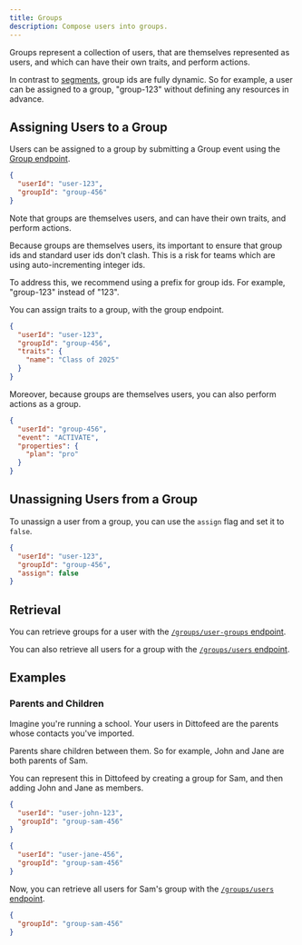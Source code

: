 ```yaml
---
title: Groups
description: Compose users into groups.
---
```


Groups represent a collection of users, that are themselves represented as users, and which can have their own traits, and perform actions.

In contrast to [segments](/resources/segments), group ids are fully dynamic. So for example, a user can be assigned to a group, "group-123" without defining any resources in advance.

## Assigning Users to a Group

Users can be assigned to a group by submitting a Group event using the [Group endpoint](/api-reference/auto/public-apps/post-apipublicappsgroup).

```json POST /api/public/apps/group
{
  "userId": "user-123",
  "groupId": "group-456"
}
```

Note that groups are themselves users, and can have their own traits, and perform actions.

<Warning>
  Because groups are themselves users, its important to ensure that group ids and standard user ids don't clash. This is a risk for teams which are using auto-incrementing integer ids.

  To address this, we recommend using a prefix for group ids. For example, "group-123" instead of "123".
</Warning>

You can assign traits to a group, with the group endpoint.

```json POST /api/public/apps/group
{
  "userId": "user-123",
  "groupId": "group-456",
  "traits": {
    "name": "Class of 2025"
  }
}
```

Moreover, because groups are themselves users, you can also perform actions as a group.

```json POST /api/public/apps/track
{
  "userId": "group-456",
  "event": "ACTIVATE",
  "properties": {
    "plan": "pro"
  }
}
```

## Unassigning Users from a Group

To unassign a user from a group, you can use the `assign` flag and set it to `false`.

```json POST /api/public/apps/group
{
  "userId": "user-123",
  "groupId": "group-456",
  "assign": false
}
```

## Retrieval

You can retrieve groups for a user with the [`/groups/user-groups` endpoint](/api-reference/auto/groups/get-apiadmingroupsuser-groups).

You can also retrieve all users for a group with the [`/groups/users` endpoint](/api-reference/auto/groups/get-apiadmingroupsusers).


## Examples

### Parents and Children

Imagine you're running a school. Your users in Dittofeed are the parents whose contacts you've imported.

Parents share children between them. So for example, John and Jane are both parents of Sam.

You can represent this in Dittofeed by creating a group for Sam, and then adding John and Jane as members.

```json POST /api/public/apps/group
{
  "userId": "user-john-123",
  "groupId": "group-sam-456"
}
```

```json POST /api/public/apps/group
{
  "userId": "user-jane-456",
  "groupId": "group-sam-456"
}
```

Now, you can retrieve all users for Sam's group with the [`/groups/users` endpoint](/api-reference/auto/groups/get-apiadmingroupsusers).

```json GET /api/admin/groups/users
{
  "groupId": "group-sam-456"
}
```


